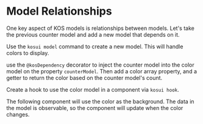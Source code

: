 
# Model Relationships

<Meta title="Foundations/3. Model Relationships" />

One key aspect of KOS models is relationships between models. Let's take the previous counter model and add a new model that depends on it.

Use the `kosui model` command to create a new model. This will handle colors to display.

use the `@kosDependency` decorator to inject the counter model into the color model on the property `counterModel`.
Then add a color array property, and a getter to return the color based on the counter model's count.

<Snippet name="color-model@color-model.ts" />

Create a hook to use the color model in a component via `kosui hook`.

The following component will use the color as the background. The data in the model is observable, so the component will update when the color changes.

<Canvas of={CounterExampleWithColors} sourceState="none" />

<Snippet name="CounterWithColor@counter-example.tsx" />
